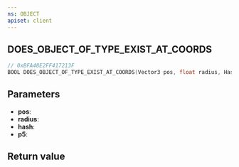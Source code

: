 ```yaml
---
ns: OBJECT
apiset: client
---
```

## DOES_OBJECT_OF_TYPE_EXIST_AT_COORDS

```c
// 0xBFA48E2FF417213F
BOOL DOES_OBJECT_OF_TYPE_EXIST_AT_COORDS(Vector3 pos, float radius, Hash hash, BOOL p5);
```


## Parameters
* **pos**:
* **radius**:
* **hash**:
* **p5**:

## Return value